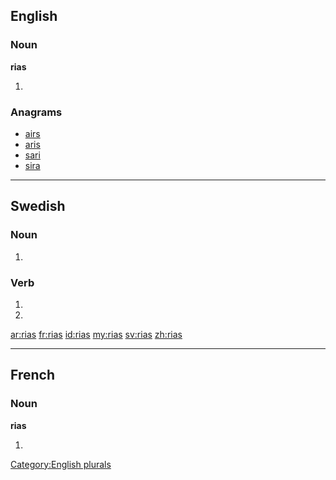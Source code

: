 ==English==

===Noun===
'''rias'''

# {{plural of|[[ria]]}}

===Anagrams===
* [[airs#English|airs]] 
* [[aris#English|aris]]
* [[sari#English|sari]]
* [[sira#English|sira]]

[[Category:English plurals]]

----

==Swedish==

===Noun===
{{head|sv|noun form}}

# {{sv-noun-form-indef-gen|ria}}

===Verb===
{{head|sv|verb form}}

# {{sv-verb-form-inf-pass|ria}}
# {{sv-verb-form-pre-pass|ria}}

[[ar:rias]]
[[fr:rias]]
[[id:rias]]
[[my:rias]]
[[sv:rias]]
[[zh:rias]]

----
==French==

===Noun===
'''rias''' {{f}}

# {{plural of|[[ria]]|lang=fr}}
{{rfc-auto}}